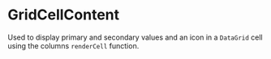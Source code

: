 
<Meta title="Docs/Components/GridCellContent" />

# GridCellContent

Used to display primary and secondary values and an icon in a `DataGrid` cell using the columns `renderCell` function.

<Canvas>
    <Story id="stories-components-gridcellcontent--gridcellcontent" />
</Canvas>
